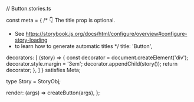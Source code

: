 // Button.stories.ts



const meta = {
  /* 👇 The title prop is optional.
   * See https://storybook.js.org/docs/html/configure/overview#configure-story-loading
   * to learn how to generate automatic titles
   */
  title: 'Button',

  decorators: [
    (story) => {
      const decorator = document.createElement('div');
      decorator.style.margin = '3em';
      decorator.appendChild(story());
      return decorator;
    },
  ]
} satisfies Meta<ButtonArgs>;

type Story = StoryObj<ButtonArgs>;

  render: (args) => createButton(args),
};

